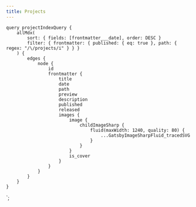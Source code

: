 ```yaml
---
title: Projects
---
```



<Container>
    <ProjectList data={props.data.allMdx.edges} />
</Container>

    query projectIndexQuery {
        allMdx(
            sort: { fields: [frontmatter___date], order: DESC }
            filter: { frontmatter: { published: { eq: true }, path: { regex: "/\/projects/i" } } }
        ) {
            edges {
                node {
                    id
                    frontmatter {
                        title
                        date
                        path
                        preview
                        description
                        published
                        released
                        images {
                            image {
                                childImageSharp {
                                    fluid(maxWidth: 1240, quality: 80) {
                                        ...GatsbyImageSharpFluid_tracedSVG
                                    }
                                }
                            }
                            is_cover
                        }
                    }
                }
            }
        }
    }
`;
